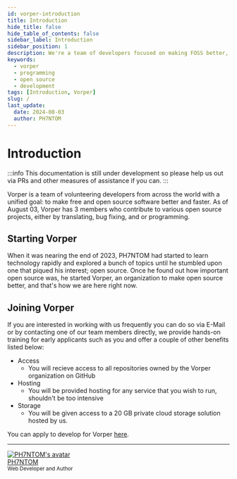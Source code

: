 ```yaml
---
id: vorper-introduction
title: Introduction
hide_title: false
hide_table_of_contents: false
sidebar_label: Introduction
sidebar_position: 1
description: We're a team of developers focused on making FOSS better, here's what you need to know.
keywords:
  - vorper
  - programming
  - open source
  - development
tags: [Introduction, Vorper]
slug: /
last_update:
  date: 2024-08-03
  author: PH7NTOM
---
```


# Introduction

:::info
This documentation is still under development so please help us out via PRs and other measures of assistance if you can.
:::

Vorper is a team of volunteering developers from across the world with a unified goal: to make free and open source software better and faster. As of August 03, Vorper has 3 members who contribute to various open source projects, either by translating, bug fixing, and or programming.

## Starting Vorper

When it was nearing the end of 2023, PH7NTOM had started to learn technology rapidly and explored a bunch of topics until he stumbled upon one that piqued his interest; open source. Once he found out how important open source was, he started Vorper, an organization to make open source better, and that's how we are here right now.

## Joining Vorper

If you are interested in working with us frequently you can do so via E-Mail or by contacting one of our team members directly, we provide hands-on training for early applicants such as you and offer a couple of other benefits listed below:

- Access
  - You will recieve access to all repositories owned by the Vorper organization on GitHub
- Hosting
  - You will be provided hosting for any service that you wish to run, shouldn't be too intensive
- Storage
  - You will be given access to a 20 GB private cloud storage solution hosted by us.

You can apply to develop for Vorper [here](mailto:contact@vorper.com).

---

<div className="avatar">
  <a href="https://github.com/PH7N" target="_blank">
    <img
      className="avatar__photo avatar__photo--lg"
      src="https://github.com/PH7N.png"
      alt="PH7NTOM's avatar"
    />
  </a>
  <div className="avatar__intro">
    <a href="https://github.com/PH7N" target="_blank">
      <div className="avatar__name">PH7NTOM</div>
    </a>
    <small className="avatar__subtitle">Web Developer and Author</small>
  </div>
</div>
